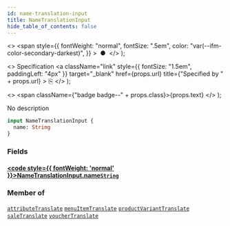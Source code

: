 ```yaml
---
id: name-translation-input
title: NameTranslationInput
hide_table_of_contents: false
---
```


  <>
    <span
      style={{
        fontWeight: "normal",
        fontSize: ".5em",
        color: "var(--ifm-color-secondary-darkest)",
      }}
    >
      &nbsp;●&nbsp;
    </span>
  </>
);

  <>
    Specification
    <a
      className="link"
      style={{ fontSize: "1.5em", paddingLeft: "4px" }}
      target="\_blank"
      href={props.url}
      title={"Specified by " + props.url}
    >
      ⎘
    </a>
  </>
);

  <>
    <span className={"badge badge--" + props.class}>{props.text}</span>
  </>
);

No description

```graphql
input NameTranslationInput {
  name: String
}
```

### Fields

#### [<code style={{ fontWeight: 'normal' }}>NameTranslationInput.<b>name</b></code>](#)<Bullet />[`String`](../../api-reference/miscellaneous/scalars/string) <Badge class="secondary" text="scalar"/> <Badge class="secondary" text="miscellaneous"/>

>

### Member of

[`attributeTranslate`](../../api-reference/attributes/mutations/attribute-translate) <Badge class="secondary" text="mutation"/><Bullet />[`menuItemTranslate`](../../api-reference/miscellaneous/mutations/menu-item-translate) <Badge class="secondary" text="mutation"/><Bullet />[`productVariantTranslate`](../../api-reference/products/mutations/product-variant-translate) <Badge class="secondary" text="mutation"/><Bullet />[`saleTranslate`](../../api-reference/discounts/mutations/sale-translate) <Badge class="secondary" text="mutation"/><Bullet />[`voucherTranslate`](../../api-reference/discounts/mutations/voucher-translate) <Badge class="secondary" text="mutation"/>
